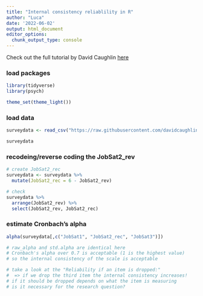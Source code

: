 ```yaml
---
title: "Internal consistency reliablility in R"
author: "Luca"
date: '2022-06-02'
output: html_document
editor_options: 
  chunk_output_type: console
---
```


Check out the full tutorial by David Caughlin [here](https://www.youtube.com/watch?v=VoXr9VUKsCU&list=PLKkRkURCtPjCJOZHskCoyJCPb8wMDs2CW&index=19)


### load packages

```r
library(tidyverse)
library(psych)

theme_set(theme_light())
```

### load data

```r
surveydata <- read_csv("https://raw.githubusercontent.com/davidcaughlin/R-Tutorial-Data-Files/master/EmployeeSurveyExample.csv")

surveydata
```


### recodeing/reverse coding the JobSat2_rev

```r
# create JobSat2_rec
surveydata <- surveydata %>% 
  mutate(JobSat2_rec = 6 - JobSat2_rev) 

# check
surveydata %>% 
  arrange(JobSat2_rev) %>% 
  select(JobSat2_rev, JobSat2_rec)
```



### estimate Cronbach's alpha

```r
alpha(surveydata[,c("JobSat1", "JobSat2_rec", "JobSat3")])

# raw_alpha and std.alpha are identical here
# Cronbach's alpha over 0.7 is acceptable (1 is the highest value)
# so the internal consistency of the scale is acceptable

# take a look at the "Reliability if an item is dropped:"
#  => if we drop the third item the internal consistency increases!
# if it should be dropped depends on what the item is measuring 
# is it necessary for the research question?
```

